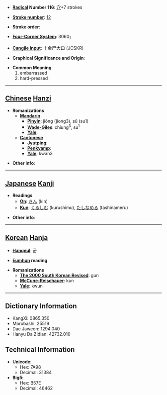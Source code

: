 * '''[[Wiktionary:Chinese radical index| Radical]] Number 116''': [[Wiktionary:Chinese radical index 穴|穴]]+7 strokes

* '''[[Wiktionary:Chinese total strokes index|Stroke number]]''': [[Wiktionary:Chinese total strokes index 12|12]]

* '''Stroke order''': 

* '''[[Wiktionary:Chinese four corner index|Four-Corner System]]''': 3060<sub>7</sub>

* '''[[Wiktionary:Chinese Cangjie index|Cangjie input]]''': 十金尸大口 (JCSKR)

* '''Graphical Significance and Origin''': 

* '''Common Meaning'''
*#embarrassed
*# hard-pressed


----

== [[Chinese]] [[Hanzi]] ==

* '''Romanizations'''
** '''[[Mandarin]]'''
*** '''[[Pinyin]]''': jiǒng (jiong3), sū (su1)
*** '''[[Wade-Giles]]''': chiung<sup>3</sup>, su<sup>1</sup>
*** '''[[Yale]]''': 
** '''[[Cantonese]]'''
*** '''[[Jyutping]]''':
*** '''[[Penkyamp]]''': 
*** '''[[Yale]]''': kwan3

* '''Other info''': 

----

== [[Japanese]] [[Kanji]] ==

* '''Readings'''
** '''[[On]]''': [[きん]] (kin)
** '''[[Kun]]''': [[くるしむ]] (kurushimu), [[たしなめる]] (tashinameru)

* '''Other info''':  

----

== [[Korean]] [[Hanja]] ==

* '''[[Hangeul]]''': 군

* '''[[Eumhun]] reading''': 

* '''Romanizations'''
** '''[[The 2000 South Korean Revised Romanization|The 2000 South Korean Revised]]''': gun
** '''[[McCune-Reischauer]]''': kun
** '''[[Yale]]''': kwun

----

== Dictionary Information ==

* KangXi: 0865.350
* Morobashi: 25519
* Dae Jaweon: 1294.040
* Hanyu Da Zidian: 42732.010

== Technical Information ==

* '''Unicode''':
** Hex: 7A98
** Decimal: 31384
* '''Big5''':
** Hex: B57E
** Decimal: 46462